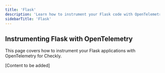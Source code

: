 ```yaml
---
title: 'Flask'
description: 'Learn how to instrument your Flask code with OpenTelemetry.'
sidebarTitle: 'Flask'
---
```


## Instrumenting Flask with OpenTelemetry

This page covers how to instrument your Flask applications with OpenTelemetry for Checkly.

[Content to be added] 